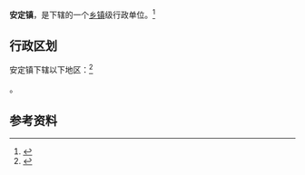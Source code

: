 {{中国乡级行政区|61/06/23/103/000}}

'''安定镇'''，是{{PRC admin/fullname|61/06/23/103/000|3}}下辖的一个[[乡镇|乡镇]]级行政单位。<ref>{{PRC admin/ref sgc|{{PRC admin/parent|61/06/23/103/000}}}}</ref>

== 行政区划 ==

安定镇下辖以下地区：<ref>{{PRC admin/ref sgc|61/06/23/103/000}}</ref>

{{PRC admin/children|61/06/23/103/000}}。

== 参考资料 ==

{{reflist}}

{{行政区划小作品}}
{{PRC admin/navcat|61/06/23/103/000}}